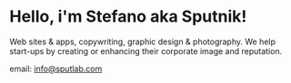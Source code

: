 # Hello, i'm Stefano aka Sputnik!

Web sites & apps, copywriting, graphic design & photography.
We help start-ups by creating or enhancing their corporate image and reputation.

email: info@sputlab.com
